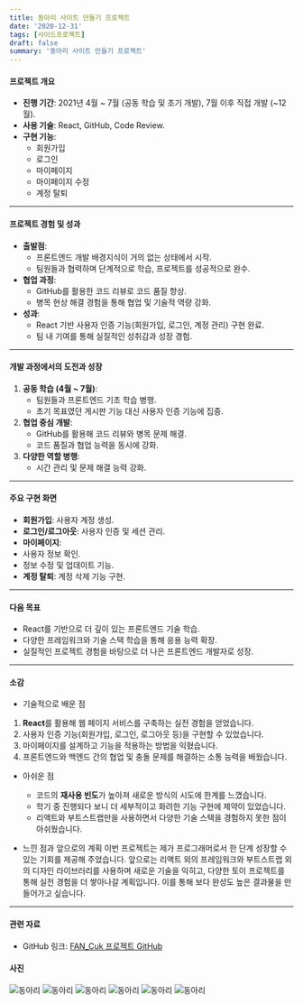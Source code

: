 ```yaml
---
title: 동아리 사이트 만들기 프로젝트
date: '2020-12-31'
tags: [사이드프로젝트]
draft: false
summary: '동아리 사이트 만들기 프로젝트'
---
```


#### **프로젝트 개요**

- **진행 기간**: 2021년 4월 ~ 7월 (공동 학습 및 초기 개발), 7월 이후 직접 개발 (~12월).
- **사용 기술**: React, GitHub, Code Review.
- **구현 기능**:
  - 회원가입
  - 로그인
  - 마이페이지
  - 마이페이지 수정
  - 계정 탈퇴

---

#### **프로젝트 경험 및 성과**

- **출발점**:
  - 프론트엔드 개발 배경지식이 거의 없는 상태에서 시작.
  - 팀원들과 협력하며 단계적으로 학습, 프로젝트를 성공적으로 완수.
- **협업 과정**:
  - GitHub를 활용한 코드 리뷰로 코드 품질 향상.
  - 병목 현상 해결 경험을 통해 협업 및 기술적 역량 강화.
- **성과**:
  - React 기반 사용자 인증 기능(회원가입, 로그인, 계정 관리) 구현 완료.
  - 팀 내 기여를 통해 실질적인 성취감과 성장 경험.

---

#### **개발 과정에서의 도전과 성장**

1. **공동 학습 (4월 ~ 7월)**:
   - 팀원들과 프론트엔드 기초 학습 병행.
   - 초기 목표였던 게시판 기능 대신 사용자 인증 기능에 집중.
2. **협업 중심 개발**:
   - GitHub를 활용해 코드 리뷰와 병목 문제 해결.
   - 코드 품질과 협업 능력을 동시에 강화.
3. **다양한 역할 병행**:
   - 시간 관리 및 문제 해결 능력 강화.

---

#### **주요 구현 화면**

- **회원가입**: 사용자 계정 생성.
- **로그인/로그아웃**: 사용자 인증 및 세션 관리.
- **마이페이지**:
- 사용자 정보 확인.
- 정보 수정 및 업데이트 기능.
- **계정 탈퇴**: 계정 삭제 기능 구현.

---

#### **다음 목표**

- React를 기반으로 더 깊이 있는 프론트엔드 기술 학습.
- 다양한 프레임워크와 기술 스택 학습을 통해 응용 능력 확장.
- 실질적인 프로젝트 경험을 바탕으로 더 나은 프론트엔드 개발자로 성장.

---

#### 소감

- 기술적으로 배운 점

1. **React**를 활용해 웹 페이지 서비스를 구축하는 실전 경험을 얻었습니다.
2. 사용자 인증 기능(회원가입, 로그인, 로그아웃 등)을 구현할 수 있었습니다.
3. 마이페이지를 설계하고 기능을 적용하는 방법을 익혔습니다.
4. 프론트엔드와 백엔드 간의 협업 및 충돌 문제를 해결하는 소통 능력을 배웠습니다.

- 아쉬운 점

  - 코드의 **재사용 빈도**가 높아져 새로운 방식의 시도에 한계를 느꼈습니다.
  - 학기 중 진행되다 보니 더 세부적이고 화려한 기능 구현에 제약이 있었습니다.
  - 리액트와 부트스트랩만을 사용하면서 다양한 기술 스택을 경험하지 못한 점이 아쉬웠습니다.

- 느낀 점과 앞으로의 계획
  이번 프로젝트는 제가 프로그래머로서 한 단계 성장할 수 있는 기회를 제공해 주었습니다.
  앞으로는 리액트 외의 프레임워크와 부트스트랩 외의 디자인 라이브러리를 사용하며 새로운 기술을 익히고,
  다양한 토이 프로젝트를 통해 실전 경험을 더 쌓아나갈 계획입니다. 이를 통해 보다 완성도 높은 결과물을 만들어가고 싶습니다.

---

#### **관련 자료**

- GitHub 링크: [FAN_Cuk 프로젝트 GitHub](https://github.com/fancuk)

#### 사진

![동아리](/static/images/fancuk/image.png)
![동아리](/static/images/fancuk/image2.png)
![동아리](/static/images/fancuk/image3.png)
![동아리](/static/images/fancuk/image4.png)
![동아리](/static/images/fancuk/image5.png)
![동아리](/static/images/fancuk/image6.png)
